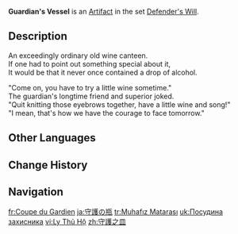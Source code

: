{{Artifact Infobox
|image = Item Guardian's Vessel.png
|set   = Defender's Will
|piece = Goblet of Eonothem
}}
{{Description|A metal vessel that can be filled with a drink to dispel the loneliness of the long watch.}}
'''Guardian's Vessel''' is an [[Artifact]] in the set [[Defender's Will]].

==Description==
An exceedingly ordinary old wine canteen.<br>If one had to point out something special about it,<br>It would be that it never once contained a drop of alcohol.

"Come on, you have to try a little wine sometime."<br>The guardian's longtime friend and superior joked.<br>"Quit knitting those eyebrows together, have a little wine and song!"<br>"I mean, that's how we have the courage to face tomorrow."

==Other Languages==
{{Other Languages
|en      = Guardian's Vessel
|zhs     = 守护之皿
|zhs_rm  = Shǒuhù zhī Mǐn
|zht     = 守護之皿
|zht_rm  = Shǒuhù zhī Mǐn
|zh_tl   = Vessel of Protection
|ja      = 守護の瓶
|ja_rm   = Shugo no Bin
|ja_tl   = Bottle of Protection
|ko      = 수호의 잔
|ko_rm   = Suho-ui Jan
|ko_tl   = Cup of Protection
|es      = Cantimplora del Guardián
|es_tl   = Canteen of the Guardian
|fr      = Coupe du Gardien
|fr_tl   = Goblet of the Guardian
|ru      = Фляжка защитника
|ru_tl   = Guardian's Flask
|th      = Guardian's Vessel
|vi      = Ly Thủ Hộ
|vi_tl   = Protection Vessel
|de      = Wächterflachmann
|de_tl   = Guardian {{w|Hip Flask}}
|id      = Guardian's Vessel
|pt      = Sangue do Guarda
|pt_tl   = 
|tr      = Muhafız Matarası
|tr_tl   = Guardian Flask
|it      = Coppa del guardiano
|it_tl   = Guardian's Vessel
}}

==Change History==
{{Change History|1.0}}

==Navigation==
{{Artifact Set Navbox|Defender's Will}}

[[fr:Coupe du Gardien]]
[[ja:守護の瓶]]
[[tr:Muhafız Matarası]]
[[uk:Посудина захисника]]
[[vi:Ly Thủ Hộ]]
[[zh:守護之皿]]